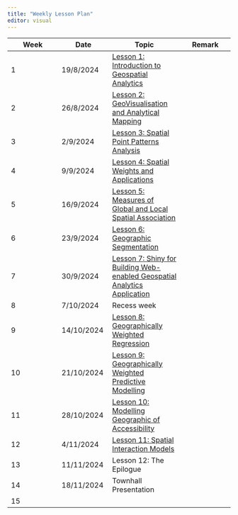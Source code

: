 ```yaml
---
title: "Weekly Lesson Plan"
editor: visual
---
```


| Week | Date       | Topic                                                                                                      | Remark |
|-----------------|-----------------|-----------------------|-----------------|
| 1    | 19/8/2024  | [Lesson 1: Introduction to Geospatial Analytics](outline/lesson01_outline.html)                            |        |
| 2    | 26/8/2024  | [Lesson 2: GeoVisualisation and Analytical Mapping](outline/lesson02_outline.html)                         |        |
| 3    | 2/9/2024   | [Lesson 3: Spatial Point Patterns Analysis](outline/lesson03_outline.html)                                 |        |
| 4    | 9/9/2024   | [Lesson 4: Spatial Weights and Applications](outline/lesson04_outline.html)                                |        |
| 5    | 16/9/2024  | [Lesson 5: Measures of Global and Local Spatial Association](outline/lesson05_outline.html)                |        |
| 6    | 23/9/2024  | [Lesson 6: Geographic Segmentation](outline/lesson06_outline.html)                                         |        |
| 7    | 30/9/2024  | [Lesson 7: Shiny for Building Web-enabled Geospatial Analytics Application](outline/lesson07_outline.html) |        |
| 8    | 7/10/2024  | Recess week                                                                                                |        |
| 9    | 14/10/2024 | [Lesson 8: Geographically Weighted Regression](outline/lesson08_outline.html)                              |        |
| 10   | 21/10/2024 | [Lesson 9: Geographically Weighted Predictive Modelling](outline/lesson09_outline.html)                    |        |
| 11   | 28/10/2024 | [Lesson 10: Modelling Geographic of Accessibility](outline/lesson10_outline.html)                          |        |
| 12   | 4/11/2024  | [Lesson 11: Spatial Interaction Models](outline/lesson11_outline.html)                                     |        |
| 13   | 11/11/2024 | Lesson 12: The Epilogue                                                                                    |        |
| 14   | 18/11/2024 | Townhall Presentation                                                                                      |        |
| 15   |            |                                                                                                            |        |
